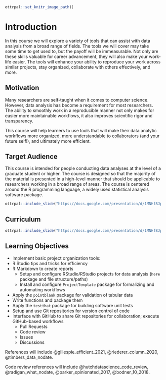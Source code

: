 
```r
ottrpal::set_knitr_image_path()
```

# Introduction

In this course we will explore a variety of tools that can assist with data analysis from a broad range of fields. The tools we will cover may take some time to get used to, but the payoff will be immeasurable. Not only are these skills valuable for career advancement, they will also make your work-life easier. The tools will enhance your ability to reproduce your work across similar projects, stay organized, collaborate with others effectively, and more.

  
## Motivation

Many researchers are self-taught when it comes to computer science. However, data analysis has become a requirement for most researchers. The ability to smoothly work in a reproducible manner not only makes for easier more maintainable workflows, it also improves scientific rigor and transparency. 

This course will help learners to use tools that will make their data analytic workflows more organized, more understandable to collaborators (and your future self!), and ultimately more efficient.


## Target Audience  

This course is intended for people conducting data analyses at the level of a graduate student or higher. The course is designed so that the majority of the material is presented in a high-level manner that should be applicable to researchers working in a broad range of areas. The course is centered around the R programming language, a widely used statistical analysis software package. 



```r
ottrpal::include_slide("https://docs.google.com/presentation/d/1MNHf8JpolaEP_vQ_kB-1xRBF9wo3haCArRu117hBoHA/edit#slide=id.g33bf0789107_101_14")
```

## Curriculum  

```r
ottrpal::include_slide("https://docs.google.com/presentation/d/1MNHf8JpolaEP_vQ_kB-1xRBF9wo3haCArRu117hBoHA/edit#slide=id.g33bf0789107_101_33")
```



## Learning Objectives

- Implement basic project organization tools:
- R Studio tips and tricks for efficiency
- R Markdown to create reports
   - Setup and configure RStudio/RStudio projects for data analysis (`here` package and file structure/paths)
   - Install and configure `ProjectTemplate` package for formalizing and automating workflows
- Apply the `pointblank` package for validation of tabular data 
- Write functions and package them
- Apply the `testthat` package for building software unit tests
- Setup and use Git repositories for version control of code 
- Interface with GitHub to share Git repositories for collaboration; execute GitHub-based workflows 
  - Pull Requests
  - Code review
  - Issues
  - Discussions
  
References will include @gillespie_efficient_2021, @riederer_column_2020, @timbers_data_nodate.

Code review references will include @hutchdatascience_code_review, @radigan_what_nodate, @parker_opinionated_2017, @bodner_10_2018.
